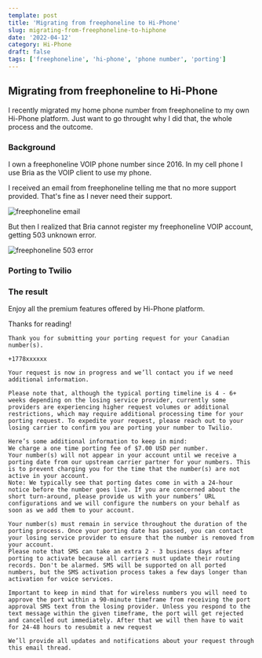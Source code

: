 ```yaml
---
template: post
title: 'Migrating from freephoneline to Hi-Phone'
slug: migrating-from-freephoneline-to-hiphone
date: '2022-04-12'
category: Hi-Phone
draft: false
tags: ['freephoneline', 'hi-phone', 'phone number', 'porting']
---
```


## Migrating from freephoneline to Hi-Phone

I recently migrated my home phone number from freephoneline to my own Hi-Phone platform. Just want to go throught why I did that, the whole process and the outcome.

### Background

I own a freephoneline VOIP phone number since 2016. In my cell phone I use Bria as the VOIP client to use my phone.

I received an email from freephoneline telling me that no more support provided. That's fine as I never need their support.

![freephoneline email](/static/2022/2022-05-10-21-39-44.png)

But then I realized that Bria cannot register my freephoneline VOIP account, getting 503 unknown error.

![freephoneline 503 error](/static/2022/2022-05-11-00-12-01.png)

### Porting to Twilio

### The result

Enjoy all the premium features offered by Hi-Phone platform.

Thanks for reading!

```text
Thank you for submitting your porting request for your Canadian number(s).

+1778xxxxxx

Your request is now in progress and we’ll contact you if we need additional information.

Please note that, although the typical porting timeline is 4 - 6+ weeks depending on the losing service provider, currently some providers are experiencing higher request volumes or additional restrictions, which may require additional processing time for your porting request. To expedite your request, please reach out to your losing carrier to confirm you are porting your number to Twilio.

Here’s some additional information to keep in mind:
We charge a one time porting fee of $7.00 USD per number.
Your number(s) will not appear in your account until we receive a porting date from our upstream carrier partner for your numbers. This is to prevent charging you for the time that the number(s) are not active in your account.
Note: We typically see that porting dates come in with a 24-hour notice before the number goes live. If you are concerned about the short turn-around, please provide us with your numbers’ URL configurations and we will configure the numbers on your behalf as soon as we add them to your account.

Your number(s) must remain in service throughout the duration of the porting process. Once your porting date has passed, you can contact your losing service provider to ensure that the number is removed from your account.
Please note that SMS can take an extra 2 - 3 business days after porting to activate because all carriers must update their routing records. Don't be alarmed. SMS will be supported on all ported numbers, but the SMS activation process takes a few days longer than activation for voice services.

Important to keep in mind that for wireless numbers you will need to approve the port within a 90-minute timeframe from receiving the port approval SMS text from the losing provider. Unless you respond to the text message within the given timeframe, the port will get rejected and cancelled out immediately. After that we will then have to wait for 24-48 hours to resubmit a new request

We’ll provide all updates and notifications about your request through this email thread.
```
